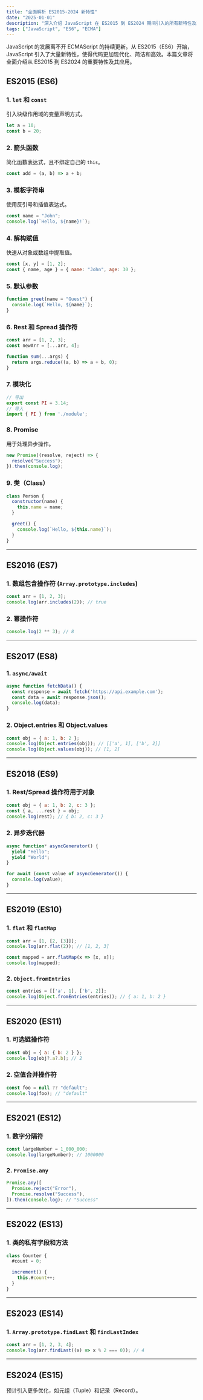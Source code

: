 ```yaml
---
title: "全面解析 ES2015-2024 新特性"
date: "2025-01-01"
description: "深入介绍 JavaScript 在 ES2015 到 ES2024 期间引入的所有新特性及其应用场景"
tags: ["JavaScript", "ES6", "ECMA"]
---
```


JavaScript 的发展离不开 ECMAScript 的持续更新。从 ES2015（ES6）开始，JavaScript 引入了大量新特性，使得代码更加现代化、简洁和高效。本篇文章将全面介绍从 ES2015 到 ES2024 的重要特性及其应用。

## ES2015 (ES6)

### 1. `let` 和 `const`
引入块级作用域的变量声明方式。

```javascript
let a = 10;
const b = 20;
```

### 2. 箭头函数
简化函数表达式，且不绑定自己的 `this`。

```javascript
const add = (a, b) => a + b;
```

### 3. 模板字符串
使用反引号和插值表达式。

```javascript
const name = "John";
console.log(`Hello, ${name}!`);
```

### 4. 解构赋值
快速从对象或数组中提取值。

```javascript
const [x, y] = [1, 2];
const { name, age } = { name: "John", age: 30 };
```

### 5. 默认参数

```javascript
function greet(name = "Guest") {
  console.log(`Hello, ${name}`);
}
```

### 6. Rest 和 Spread 操作符

```javascript
const arr = [1, 2, 3];
const newArr = [...arr, 4];

function sum(...args) {
  return args.reduce((a, b) => a + b, 0);
}
```

### 7. 模块化

```javascript
// 导出
export const PI = 3.14;
// 导入
import { PI } from './module';
```

### 8. Promise
用于处理异步操作。

```javascript
new Promise((resolve, reject) => {
  resolve("Success");
}).then(console.log);
```

### 9. 类（Class）

```javascript
class Person {
  constructor(name) {
    this.name = name;
  }

  greet() {
    console.log(`Hello, ${this.name}`);
  }
}
```

---

## ES2016 (ES7)

### 1. 数组包含操作符 (`Array.prototype.includes`)

```javascript
const arr = [1, 2, 3];
console.log(arr.includes(2)); // true
```

### 2. 幂操作符

```javascript
console.log(2 ** 3); // 8
```

---

## ES2017 (ES8)

### 1. `async/await`

```javascript
async function fetchData() {
  const response = await fetch('https://api.example.com');
  const data = await response.json();
  console.log(data);
}
```

### 2. Object.entries 和 Object.values

```javascript
const obj = { a: 1, b: 2 };
console.log(Object.entries(obj)); // [['a', 1], ['b', 2]]
console.log(Object.values(obj)); // [1, 2]
```

---

## ES2018 (ES9)

### 1. Rest/Spread 操作符用于对象

```javascript
const obj = { a: 1, b: 2, c: 3 };
const { a, ...rest } = obj;
console.log(rest); // { b: 2, c: 3 }
```

### 2. 异步迭代器

```javascript
async function* asyncGenerator() {
  yield "Hello";
  yield "World";
}

for await (const value of asyncGenerator()) {
  console.log(value);
}
```

---

## ES2019 (ES10)

### 1. `flat` 和 `flatMap`

```javascript
const arr = [1, [2, [3]]];
console.log(arr.flat(2)); // [1, 2, 3]

const mapped = arr.flatMap(x => [x, x]);
console.log(mapped);
```

### 2. `Object.fromEntries`

```javascript
const entries = [['a', 1], ['b', 2]];
console.log(Object.fromEntries(entries)); // { a: 1, b: 2 }
```

---

## ES2020 (ES11)

### 1. 可选链操作符

```javascript
const obj = { a: { b: 2 } };
console.log(obj?.a?.b); // 2
```

### 2. 空值合并操作符

```javascript
const foo = null ?? "default";
console.log(foo); // "default"
```

---

## ES2021 (ES12)

### 1. 数字分隔符

```javascript
const largeNumber = 1_000_000;
console.log(largeNumber); // 1000000
```

### 2. `Promise.any`

```javascript
Promise.any([
  Promise.reject("Error"),
  Promise.resolve("Success"),
]).then(console.log); // "Success"
```

---

## ES2022 (ES13)

### 1. 类的私有字段和方法

```javascript
class Counter {
  #count = 0;

  increment() {
    this.#count++;
  }
}
```

---

## ES2023 (ES14)

### 1. `Array.prototype.findLast` 和 `findLastIndex`

```javascript
const arr = [1, 2, 3, 4];
console.log(arr.findLast((x) => x % 2 === 0)); // 4
```

---

## ES2024 (ES15)

预计引入更多优化，如元组（Tuple）和记录（Record）。
